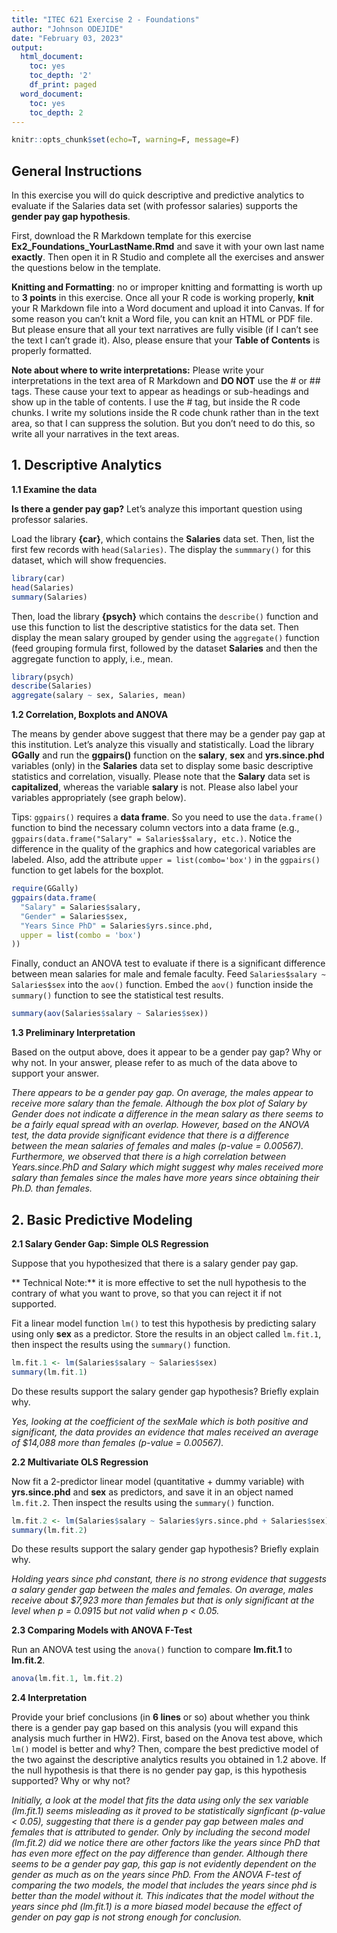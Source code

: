 ```yaml
---
title: "ITEC 621 Exercise 2 - Foundations"
author: "Johnson ODEJIDE"
date: "February 03, 2023"
output:
  html_document:
    toc: yes
    toc_depth: '2'
    df_print: paged
  word_document:
    toc: yes
    toc_depth: 2
---
```


```r
knitr::opts_chunk$set(echo=T, warning=F, message=F)
```

## General Instructions

In this exercise you will do quick descriptive and predictive analytics to evaluate if the Salaries data set (with professor salaries) supports the **gender pay gap hypothesis**. 

First, download the R Markdown template for this exercise **Ex2_Foundations_YourLastName.Rmd** and save it with your own last name **exactly**. Then  open it in R Studio and complete all the exercises and answer the questions below in the template. 

**Knitting and Formatting**: no or improper knitting and formatting is worth up to **3 points** in this exercise. Once all your R code is working properly, **knit** your R Markdown file into a Word document and upload it into Canvas. If for some reason you can't knit a Word file, you can knit an HTML or PDF file. But please ensure that all your text narratives are fully visible (if I can't see the text I can't grade it). Also, please ensure that your **Table of Contents** is properly formatted. 

**Note about where to write interpretations:** Please write your interpretations in the text area of R Markdown and **DO NOT** use the # or ## tags. These cause your text to appear as headings or sub-headings and show up in the table of contents. I use the # tag, but inside the R code chunks. I write my solutions inside the R code chunk rather than in the text area, so that I can suppress the solution. But you don't need to do this, so write all your narratives in the text areas.

## 1. Descriptive Analytics

**1.1 Examine the data**

**Is there a gender pay gap?** Let's analyze this important question using professor salaries.

Load the library **{car}**, which contains the **Salaries** data set. Then, list the first few records with `head(Salaries)`. The display the `summmary()` for this dataset, which will show frequencies. 

```r
library(car)
head(Salaries)
summary(Salaries)
```

Then, load the library **{psych}** which contains the `describe()` function and use this function to list the descriptive statistics for the data set. Then display the mean salary grouped by gender using the `aggregate()` function (feed grouping formula first, followed by the dataset **Salaries** and then the aggregate function to apply, i.e., mean.

```r
library(psych)
describe(Salaries)
aggregate(salary ~ sex, Salaries, mean)
```

**1.2 Correlation, Boxplots and ANOVA**

The means by gender above suggest that there may be a gender pay gap at this institution. Let's analyze this visually and statistically. Load the library **GGally** and run the **ggpairs()** function on the **salary**, **sex** and **yrs.since.phd** variables (only) in the **Salaries** data set to display some basic descriptive statistics and correlation, visually. Please note that the **Salary** data set is **capitalized**, whereas the variable **salary** is not. Please also label your variables appropriately (see graph below).

Tips: `ggpairs()` requires a **data frame**. So you need to use the `data.frame()` function to bind the necessary column vectors into a data frame (e.g., `ggpairs(data.frame("Salary" = Salaries$salary, etc.)`. Notice the difference in the quality of the graphics and how categorical variables are labeled. Also, add the attribute `upper = list(combo='box')` in the `ggpairs()` function to get labels for the boxplot.

```r
require(GGally)
ggpairs(data.frame(
  "Salary" = Salaries$salary,
  "Gender" = Salaries$sex,
  "Years Since PhD" = Salaries$yrs.since.phd,
  upper = list(combo = 'box')
))
```

Finally, conduct an ANOVA test to evaluate if there is a significant difference between mean salaries for male and female faculty. Feed `Salaries$salary ~ Salaries$sex` into the `aov()` function. Embed the `aov()` function inside the `summary()` function to see the statistical test results. 

```r
summary(aov(Salaries$salary ~ Salaries$sex))
```

**1.3 Preliminary Interpretation**

Based on the output above, does it appear to be a gender pay gap? Why or why not. In your answer, please refer to as much of the data above to support your answer.

_There appears to be a gender pay gap. On average, the males appear to receive more salary than the female. Although the box plot of Salary by Gender does not indicate a difference in the mean salary as there seems to be a fairly equal spread with an overlap. However, based on the ANOVA test, the data provide significant evidence that there is a difference between the mean salaries of females and males (p-value = 0.00567). Furthermore, we observed that there is a high correlation between Years.since.PhD and Salary which might suggest why males received more salary than females since the males have more years since obtaining their Ph.D. than females._

## 2. Basic Predictive Modeling

**2.1 Salary Gender Gap: Simple OLS Regression**

Suppose that you hypothesized that there is a salary gender pay gap. 

** Technical Note:** it is more effective to set the null hypothesis to the contrary of what you want to prove, so that you can reject it if not supported. 

Fit a linear model function `lm()` to test this hypothesis by predicting salary using only **sex** as a predictor. Store the results in an object called `lm.fit.1`, then inspect the results using the `summary()` function. 

```r
lm.fit.1 <- lm(Salaries$salary ~ Salaries$sex)
summary(lm.fit.1)
```

Do these results support the salary gender gap hypothesis? Briefly explain why.

_Yes, looking at the coefficient of the sexMale which is both positive and significant, the data provides an evidence that males received an average of $14,088 more than females (p-value = 0.00567)._


**2.2 Multivariate OLS Regression**

Now fit a 2-predictor linear model (quantitative + dummy variable) with **yrs.since.phd** and **sex** as predictors, and save it in an object named `lm.fit.2`. Then inspect the results  using the `summary()` function. 

```r
lm.fit.2 <- lm(Salaries$salary ~ Salaries$yrs.since.phd + Salaries$sex)
summary(lm.fit.2)
```

Do these results support the salary gender gap hypothesis? Briefly explain why.

_Holding years since phd constant, there is no strong evidence that suggests a salary gender gap between the males and females. On average, males receive about $7,923 more than females but that is only significant at the level when p = 0.0915 but not valid when p < 0.05._

**2.3 Comparing Models with ANOVA F-Test**

Run an ANOVA test using the `anova()` function to compare **lm.fit.1** to **lm.fit.2**.

```r
anova(lm.fit.1, lm.fit.2)
```

**2.4 Interpretation**

Provide your brief conclusions (in **6 lines** or so) about whether you think there is a gender pay gap based on this analysis (you will expand this analysis much further in HW2). First, based on the Anova test above, which `lm()` model is better and why? Then, compare the best predictive model of the two against the descriptive analytics results you obtained in 1.2 above. If the null hypothesis is that there is no gender pay gap, is this hypothesis supported? Why or why not?

_Initially, a look at the model that fits the data using only the sex variable (lm.fit.1) seems misleading as it proved to be statistically signficant (p-value < 0.05), suggesting that there is a gender pay gap between males and females that is attributed to gender. Only by including the second model (lm.fit.2) did we notice there are other factors like the years since PhD that has even more effect on the pay difference than gender._
_Although there seems to be a gender pay gap, this gap is not evidently dependent on the gender as much as on the years since PhD._
_From the ANOVA F-test of comparing the two models, the model that includes the years since phd is better than the model without it. This indicates that the model without the years since phd (lm.fit.1) is a more biased model because the effect of gender on pay gap is not strong enough for conclusion._

